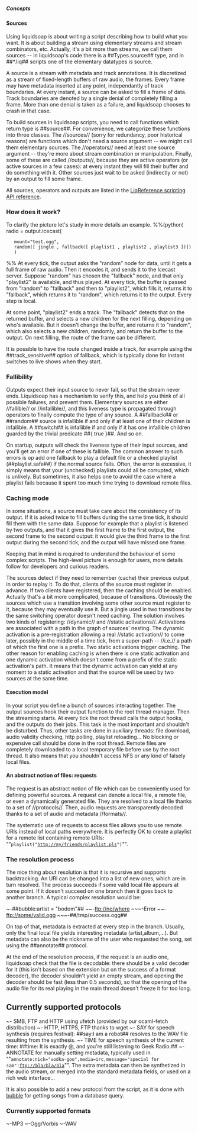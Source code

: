 =====Concepts=====

====Sources====

Using liquidsoap is about writing a script describing how to build what you want. It is about building a stream using elementary streams and stream combinators, etc. Actually, it's a bit more than streams, we call them sources -- in liquidsoap's code there is a ##Types.source## type, and in ##*.liq## scripts one of the elementary datatypes is source.

A source is a stream with metadata and track annotations. It is discretized as a stream of fixed-length buffers of raw audio, the frames. Every frame may have metadata inserted at any point, independantly of track boundaries. At every instant, a source can be asked to fill a frame of data. Track boundaries are denoted by a single denial of completely filling a frame. More than one denial is taken as a failure, and liquidsoap chooses to crash in that case.

To build sources in liquidsoap scripts, you need to call functions which return type is ##source##. For convenience, we categorize these functions into three classes. The //sources// (sorry for redundancy, poor historical reasons) are functions which don't need a source argument -- we might call them elementary sources. The //operators// need at least one source argument -- they're more about stream combination or manipulation. Finally, some of these are called //outputs//, because they are active operators (or active sources in a few cases): at every instant they will fill their buffer and do something with it. Other sources just wait to be asked (indirectly or not) by an output to fill some frame.

All sources, operators and outputs are listed in the [[LiqReference scripting API reference]].

===How does it work?===

To clarify the picture let's study in more details an example.
%%(python)
radio = output.icecast(
	mount="test.ogg",
	random([ jingle , fallback([ playlist1 , playlist2 , playlist3 ])])
	)
%%
At every tick, the output asks the "random" node for data, until it gets a full frame of raw audio. Then it encodes it, and sends it to the Icecast server. Suppose "random" has chosen the "fallback" node, and that only "playlist2" is available, and thus played. At every tick, the buffer is passed from "random" to "fallback" and then to "playlist2", which fills it, returns it to "fallback", which returns it to "random", which returns it to the output. Every step is local.

At some point, "playlist2" ends a track. The "fallback" detects that on the returned buffer, and selects a new children for the next filling, depending on who's available. But it doesn't change the buffer, and returns it to "random", which also selects a new children, randomly, and return the buffer to the output. On next filling, the route of the frame can be different.

It is possible to have the route changed inside a track, for example using the ##track_sensitive## option of fallback, which is typically done for instant switches to live shows when they start.

===Fallibility===

Outputs expect their input source to never fail, so that the stream never ends. Liquidsoap has a mechanism to verify this, and help you think of all possible failures, and prevent them. Elementary sources are either //fallible// or //infallible//, and this liveness type is propagated through operators to finally compute the type of any source. A ##fallback## or ##random## source is infallible if and only if at least one of their children is infallible. A ##switch## is infallible if and only if it has one infallible children guarded by the trivial predicate ##{ true }##. And so on.

On startup, outputs will check the liveness type of their input sources, and you'll get an error if one of these is fallible. The common answer to such errors is op add one fallback to play a default file or a checked playlist (##playlist.safe##) if the normal source fails. Often, the error is excessive, it simply means that your (unchecked) playlists could all be corrupted, which is unlikely. But sometimes, it also helps one to avoid the case where a playlist fails because it spent too much time trying to download remote files.

===Caching mode===

In some situations, a source must take care about the consistency of its output. If it is asked twice to fill buffers during the same time tick, it should fill them with the same data. Suppose for example that a playlist is listened by two outputs, and that it gives the first frame to the first output, the second frame to the second output: it would give the third frame to the first output during the second tick, and the output will have missed one frame.

Keeping that in mind is required to understand the behaviour of some complex scripts. The high-level picture is enough for users, more details follow for developers and curious readers.

The sources detect if they need to remember (cache) their previous output in order to replay it. To do that, clients of the source must register in advance. If two clients have registered, then the caching should be enabled. Actually that's a bit more complicated, because of transitions. Obviously the sources which use a transition involving some other source must register to it, because they may eventually use it. But a jingle used in two transitions by the same switching operator doesn't need caching. The solution involves two kinds of registering: //dynamic// and //static activations//. Activations are associated with a path in the graph of sources' nesting. The dynamic activation is a pre-registration allowing a real //static activation// to come later, possibly in the middle of a time tick, from a super-path -- //i.e.// a path of which the first one is a prefix. Two static activations trigger caching. The other reason for enabling caching is when there is one static activation and one dynamic activation which doesn't come from a prefix of the static activation's path. It means that the dynamic activation can yield at any moment to a static activation and that the source will be used by two sources at the same time.

====Execution model====

In your script you define a bunch of sources interacting together. The output sources hook their output function to the root thread manager. Then the streaming starts. At every tick the root thread calls the output hooks, and the outputs do their jobs. This task is the most important and shouldn't be disturbed. Thus, other tasks are done in auxiliary threads: file download, audio validity checking, http polling, playlist reloading... No blocking or expensive call should be done in the root thread. Remote files are completely downloaded to a local temporary file before use by the root thread. It also means that you shouldn't access NFS or any kind of falsely local files.

====An abstract notion of files: requests====

The request is an abstract notion of file which can be conveniently used for defining powerful sources. A request can denote a local file, a remote file, or even a dynamically generated file. They are resolved to a local file thanks to a set of //protocols//. Then, audio requests are transparently decoded thanks to a set of audio and metadata //formats//.

The systematic use of requests to access files allows you to use remote URIs instead of local paths everywhere. It is perfectly OK to create a playlist for a remote list containing remote URIs: ""<code>playlist("http://my/friends/playlist.pls")</code>"".

===The resolution process===

The nice thing about resolution is that it is recursive and supports backtracking. An URI can be changed into a list of new ones, which are in turn resolved. The process succeeds if some valid local file appears at some point. If it doesn't succeed on one branch then it goes back to another branch. A typical complex resolution would be:

~-##bubble:artist = "bodom"##
~~-[[ftp://no/where]]
~~~-Error
~~-[[ftp://some/valid.ogg]]
~~~-##/tmp/success.ogg##

On top of that, metadata is extracted at every step in the branch. Usually, only the final local file yields interesting metadata (artist,album,...). But metadata can also be the nickname of the user who requested the song, set using the ##annotate## protocol.

At the end of the resolution process, if the request is an audio one, liquidsoap check that the file is decodable: there should be a valid decoder for it (this isn't based on the extension but on the success of a format decoder), the decoder shouldn't yield an empty stream, and opening the decoder should be fast (less than 0.5 seconds), so that the opening of the audio file for its real playing in the main thread doesn't freeze it for too long.

==Currently supported protocols==

~- SMB, FTP and HTTP using ufetch (provided by our ocaml-fetch distribution)
~- HTTP, HTTPS, FTP thanks to wget
~- SAY for speech synthesis (requires festival): ##say:I am a robot## resolves to the WAV file resulting from the synthesis.
~- TIME for speech synthesis of the current time: ##time: It is exactly @, and you're still listening to Geek Radio.##
~- ANNOTATE for manually setting metadata, typically used in ""<code>annotate:nick="vodka-goo",media=irc,message="special for sam":ftp://bla/bla/bla</code>"". The extra metadata can then be synthetized in the audio stream, or merged into the standard metadata fields, or used on a rich web interface...

It is also possible to add a new protocol from the script, as it is done with [[bubble]] for getting songs from a database query.

===Currently supported formats===

~-MP3
~-Ogg/Vorbis
~-WAV